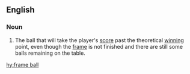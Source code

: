 ==English==

===Noun===
{{en-noun}}

# {{lb|en|sports|snooker}} The ball that will take the player's [[score]] past the theoretical [[winning]] point, even though the [[frame]] is not finished and there are still some balls remaining on the table.

[[hy:frame ball]]